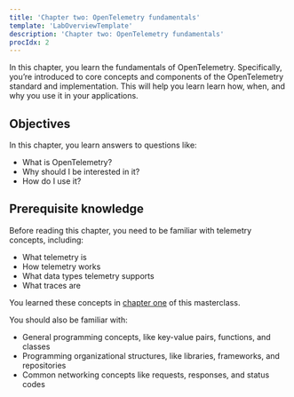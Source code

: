 ```yaml
---
title: 'Chapter two: OpenTelemetry fundamentals'
template: 'LabOverviewTemplate'
description: 'Chapter two: OpenTelemetry fundamentals'
procIdx: 2
---
```


<Intro>

In this chapter, you learn the fundamentals of OpenTelemetry. Specifically, you’re introduced to core concepts and components of the OpenTelemetry standard and implementation. This will help you learn learn how, when, and why you use it in your applications.

</Intro>

<FlexWrapper>

<Objectives>

## Objectives

In this chapter, you learn answers to questions like:

- What is OpenTelemetry?
- Why should I be interested in it?
- How do I use it?

</Objectives>

<Requirements>

## Prerequisite knowledge

Before reading this chapter, you need to be familiar with telemetry concepts, including:

- What telemetry is
- How telemetry works
- What data types telemetry supports
- What traces are

You learned these concepts in [chapter one](/opentelemetry-masterclass/telemetry) of this masterclass.

You should also be familiar with:

- General programming concepts, like key-value pairs, functions, and classes
- Programming organizational structures, like libraries, frameworks, and repositories
- Common networking concepts like requests, responses, and status codes

</Requirements>

</FlexWrapper>